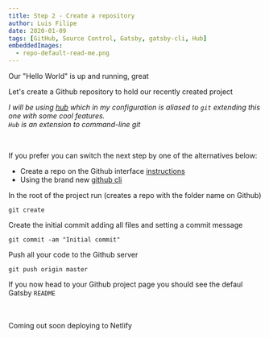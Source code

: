```yaml
---
title: Step 2 - Create a repository
author: Luis Filipe
date: 2020-01-09
tags: [GitHub, Source Control, Gatsby, gatsby-cli, Hub]
embeddedImages:
  - repo-default-read-me.png
---
```


Our "Hello World" is up and running, great

Let's create a Github repository to hold our recently created project

_I will be using [hub](https://hub.github.com/) which in my configuration is aliased to `git` extending this one with some cool features.   
`Hub` is an extension to command-line git_  

<br />

If you prefer you can switch the next step by one of the alternatives below:
* Create a repo on the Github interface [instructions](https://help.github.com/en/github/getting-started-with-github/create-a-repo)
* Using the brand new [github cli](https://cli.github.com/manual/gh_repo_create)


In the root of the project run (creates a repo with the folder name on Github)
```shell
git create
```

Create the initial commit adding all files and setting a commit message
```shell
git commit -am "Initial commit"
```

Push all your code to the Github server
```shell
git push origin master
```

If you now head to your Github project page you should see the defaul Gatsby `README`

<EmbeddedImage src={props.embedded.image1} />
   
<br />
<br />   

<Alert variant='secondary'>
  Coming out soon deploying to Netlify 
</Alert>
 



